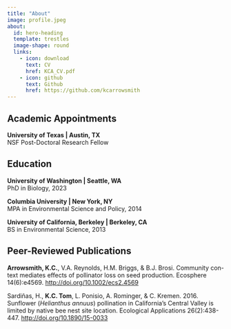 ```yaml
---
title: "About"
image: profile.jpeg
about:
  id: hero-heading
  template: trestles
  image-shape: round
  links:
    - icon: download
      text: CV
      href: KCA_CV.pdf
    - icon: github
      text: Github
      href: https://github.com/kcarrowsmith
---
```


::: {#hero-heading}

## Academic Appointments

**University of Texas \| Austin, TX**\
NSF Post-Doctoral Research Fellow

## Education

**University of Washington \| Seattle, WA**\
PhD in Biology, 2023

**Columbia University \| New York, NY**\
MPA in Environmental Science and Policy, 2014

**University of California, Berkeley \| Berkeley, CA**\
BS in Environmental Science, 2013

## Peer-Reviewed Publications

**Arrowsmith, K.C.**, V.A. Reynolds, H.M. Briggs, & B.J. Brosi. Community con- text mediates effects of pollinator loss on seed production. Ecosphere 14(6):e4569. [http://doi.org/10.1002/ecs2.4569](http://doi.org/10.1002/ecs2.4569)

Sardiñas, H., **K.C. Tom**, L. Ponisio, A. Rominger, & C. Kremen. 2016. Sunflower (*Helianthus annuus*) pollination in California’s Central Valley is limited by native bee nest site location. Ecological Applications 26(2):438-447. [http://doi.org/10.1890/15-0033](http://doi.org/10.1890/15-0033)

:::
